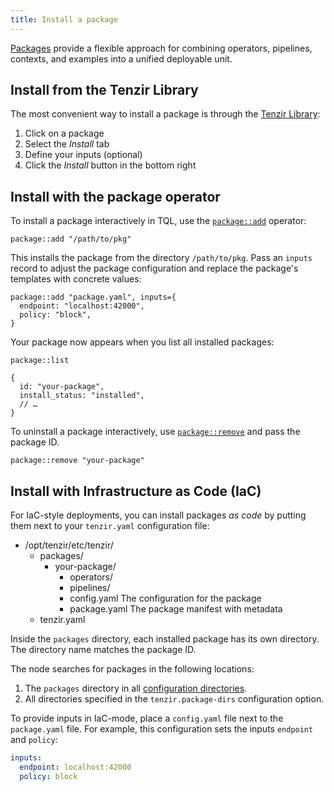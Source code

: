 ```yaml
---
title: Install a package
---
```


[Packages](/explanations/packages) provide a flexible approach for combining
operators, pipelines, contexts, and examples into a unified deployable unit.

## Install from the Tenzir Library

The most convenient way to install a package is through the [Tenzir
Library](https://app.tenzir.com/library):


<Steps>

1. Click on a package
2. Select the _Install_ tab
3. Define your inputs (optional)
4. Click the _Install_ button in the bottom right

</Steps>

## Install with the package operator

To install a package interactively in TQL, use the
[`package::add`](/reference/operators/package/add) operator:

```tql
package::add "/path/to/pkg"
```

This installs the package from the directory `/path/to/pkg`. Pass an `inputs`
record to adjust the package configuration and replace the package's templates
with concrete values:

```tql
package::add "package.yaml", inputs={
  endpoint: "localhost:42000",
  policy: "block",
}
```

Your package now appears when you list all installed packages:

```tql
package::list
```

```tql
{
  id: "your-package",
  install_status: "installed",
  // …
}
```

To uninstall a package interactively, use
[`package::remove`](/reference/operators/package/remove) and pass the package
ID.

```tql
package::remove "your-package"
```

## Install with Infrastructure as Code (IaC)

For IaC-style deployments, you can install packages _as code_ by putting them
next to your `tenzir.yaml` configuration file:


<FileTree>

- /opt/tenzir/etc/tenzir/
  - packages/
    - your-package/
      - operators/
      - pipelines/
      - config.yaml The configuration for the package
      - package.yaml The package manifest with metadata
  - tenzir.yaml

</FileTree>

Inside the `packages` directory, each installed package has its own directory.
The directory name matches the package ID.

The node searches for packages in the following locations:

1. The `packages` directory in all [configuration
   directories](/explanations/configuration).
2. All directories specified in the `tenzir.package-dirs` configuration option.

To provide inputs in IaC-mode, place a `config.yaml` file next to the
`package.yaml` file. For example, this configuration sets the inputs `endpoint`
and `policy`:

```yaml title="config.yaml"
inputs:
  endpoint: localhost:42000
  policy: block
```
